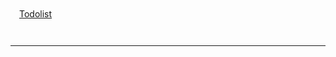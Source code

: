 {{en/Archive/Community/Users/Userbox Scenarios Team}}

<div style="width: auto; margin: 1em auto 1em auto; border-style: none; text-align: left; padding: 1em;">
[[en/Archive/Community/Users/Sleepie/Todolist|Todolist]]
</div>

----